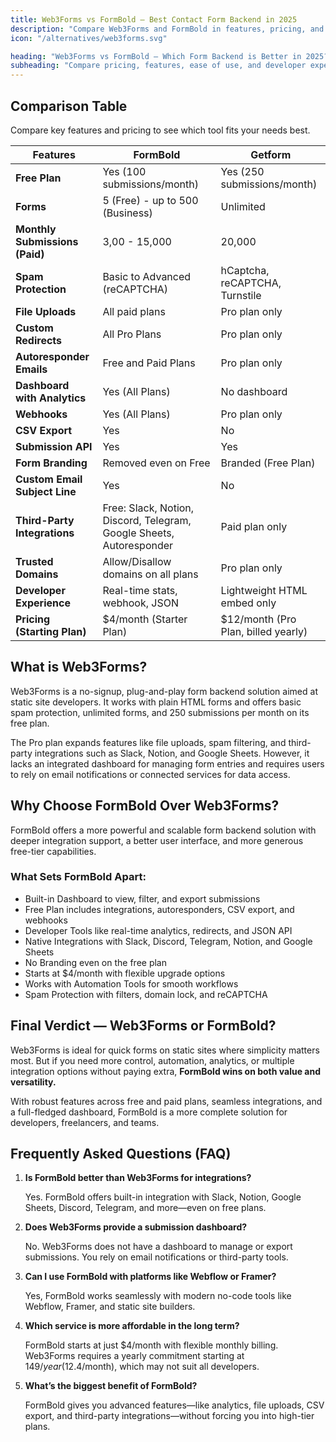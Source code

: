 ```yaml
---
title: Web3Forms vs FormBold – Best Contact Form Backend in 2025
description: "Compare Web3Forms and FormBold in features, pricing, and ease of use. Learn why developers and no-coders choose FormBold."
icon: "/alternatives/web3forms.svg"

heading: "Web3Forms vs FormBold — Which Form Backend is Better in 2025?"
subheading: "Compare pricing, features, ease of use, and developer experience between Web3Forms and FormBold."
---
```


## Comparison Table

Compare key features and pricing to see which tool fits your needs best.

<div class="max-w-full overflow-x-auto text-left">
  <table>
	<thead>
	<tr>
	  <th>Features</th>
	  <th>FormBold</th>
	  <th>Getform</th>
	</tr>
	</thead>
	<tbody>
	<tr>
	  <td><strong>Free Plan</strong></td>
	  <td>Yes (100 submissions/month)</td>
	  <td>Yes (250 submissions/month)</td>
	</tr>
	<tr>
	  <td><strong>Forms</strong></td>
	  <td>5 (Free) - up to 500 (Business)</td>
	  <td>Unlimited</td>
	</tr>
	<tr>
	  <td><strong>Monthly Submissions (Paid)</strong></td>
	  <td>3,00 - 15,000</td>
	  <td>20,000</td>
	</tr>
	<tr>
	  <td><strong>Spam Protection</strong></td>
	  <td>Basic to Advanced (reCAPTCHA)</td>
	  <td>hCaptcha, reCAPTCHA, Turnstile</td>
	</tr>
	<tr>
	  <td><strong>File Uploads</strong></td>
	  <td>All paid plans</td>
	  <td>Pro plan only</td>
	</tr>
	<tr>
	  <td><strong>Custom Redirects</strong></td>
	  <td>All Pro Plans</td>
	  <td>Pro plan only</td>
	</tr>
	<tr>
	  <td><strong>Autoresponder Emails</strong></td>
	  <td>Free and Paid Plans</td>
	  <td>Pro plan only</td>
	</tr>
	<tr>
	  <td><strong>Dashboard with Analytics</strong></td>
	  <td>Yes (All Plans)</td>
	  <td>No dashboard</td>
	</tr>
	<tr>
	  <td><strong>Webhooks</strong></td>
	  <td>Yes (All Plans)</td>
	  <td>Pro plan only</td>
	</tr>
	<tr>
	  <td><strong>CSV Export</strong></td>
	  <td>Yes</td>
	  <td>No</td>
	</tr>
	<tr>
	  <td><strong>Submission API</strong></td>
	  <td>Yes</td>
	  <td>Yes</td>
	</tr>
	<tr>
	  <td><strong>Form Branding</strong></td>
	  <td>Removed even on Free</td>
	  <td>Branded (Free Plan)</td>
	</tr>
	<tr>
	  <td><strong>Custom Email Subject Line</strong></td>
	  <td>Yes</td>
	  <td>No</td>
	</tr>
	<tr>
	  <td><strong>Third-Party Integrations</strong></td>
	  <td>Free: Slack, Notion, Discord, Telegram, Google Sheets, Autoresponder</td>
	  <td>Paid plan only</td>
	</tr>
	<tr>
	  <td><strong>Trusted Domains</strong></td>
	  <td>Allow/Disallow domains on all plans</td>
	  <td>Pro plan only</td>
	</tr>
	<tr>
	  <td><strong>Developer Experience</strong></td>
	  <td>Real-time stats, webhook, JSON</td>
	  <td>Lightweight HTML embed only</td>
	</tr>
	<tr>
	  <td><strong>Pricing (Starting Plan)</strong></td>
	  <td>$4/month (Starter Plan)</td>
	  <td>$12/month (Pro Plan, billed yearly)</td>
	</tr>
	</tbody>
  </table>
</div>

## What is Web3Forms?
Web3Forms is a no-signup, plug-and-play form backend solution aimed at static site developers. It works with plain HTML forms and offers basic spam protection, unlimited forms, and 250 submissions per month on its free plan.

The Pro plan expands features like file uploads, spam filtering, and third-party integrations such as Slack, Notion, and Google Sheets. However, it lacks an integrated dashboard for managing form entries and requires users to rely on email notifications or connected services for data access.

## Why Choose FormBold Over Web3Forms?

FormBold offers a more powerful and scalable form backend solution with deeper integration support, a better user interface, and more generous free-tier capabilities.

### What Sets FormBold Apart:
- Built-in Dashboard to view, filter, and export submissions
- Free Plan includes integrations, autoresponders, CSV export, and webhooks
- Developer Tools like real-time analytics, redirects, and JSON API
- Native Integrations with Slack, Discord, Telegram, Notion, and Google Sheets
- No Branding even on the free plan
- Starts at $4/month with flexible upgrade options
- Works with Automation Tools for smooth workflows
- Spam Protection with filters, domain lock, and reCAPTCHA

## Final Verdict — Web3Forms or FormBold?
Web3Forms is ideal for quick forms on static sites where simplicity matters most. But if you need more control, automation, analytics, or multiple integration options without paying extra, **FormBold wins on both value and versatility.**

With robust features across free and paid plans, seamless integrations, and a full-fledged dashboard, FormBold is a more complete solution for developers, freelancers, and teams.

## Frequently Asked Questions (FAQ)

1. **Is FormBold better than Web3Forms for integrations?**

	Yes. FormBold offers built-in integration with Slack, Notion, Google Sheets, Discord, Telegram, and more—even on free plans.

2. **Does Web3Forms provide a submission dashboard?**

	No. Web3Forms does not have a dashboard to manage or export submissions. You rely on email notifications or third-party tools.

3. **Can I use FormBold with platforms like Webflow or Framer?**

	Yes, FormBold works seamlessly with modern no-code tools like Webflow, Framer, and static site builders.

4. **Which service is more affordable in the long term?**

	FormBold starts at just $4/month with flexible monthly billing. Web3Forms requires a yearly commitment starting at $149/year ($12.4/month), which may not suit all developers.

5. **What’s the biggest benefit of FormBold?**

	FormBold gives you advanced features—like analytics, file uploads, CSV export, and third-party integrations—without forcing you into high-tier plans.
